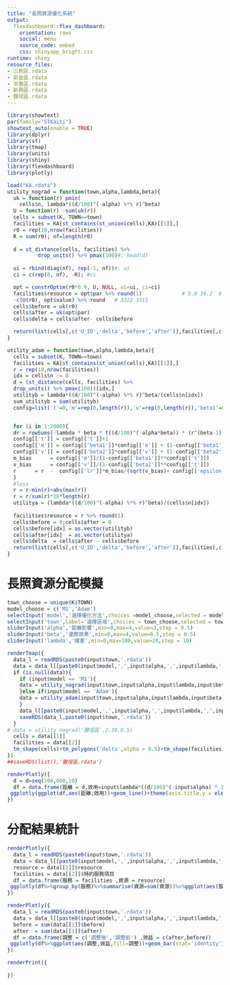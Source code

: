 ```yaml
---
title: "長照資源優化系統"
output:
  flexdashboard::flex_dashboard:
    orientation: rows
    social: menu
    source_code: embed
    css: shinyapp_bright.css
runtime: shiny
resource_files:
- 三民區.rdata
- 前金區.rdata
- 苓雅區.rdata
- 新興區.rdata
- 鹽埕區.rdata
---
```


```r
library(showtext)
par(family='STKaiti')
showtext_auto(enable = TRUE)
library(dplyr)
library(sf)
library(tmap)
library(units)
library(shiny)
library(flexdashboard)
library(plotly)

```

```r
load("KA.rdata")
utility_nograd = function(town,alpha,lambda,beta){
  uk = function(r) pmin(
    cells$n, lambda*((d/100)^(-alpha) %*% r)^beta)
  U = function(r) -sum(uk(r))
  cells = subset(K, TOWN==town)
  facilities = KA[st_contains(st_union(cells),KA)[[1]],]
  r0 = rep(10,nrow(facilities))
  R = sum(r0); nf=length(r0)
        
  d = st_distance(cells, facilities) %>% 
          drop_units() %>% pmax(100)#; head(d)
        
  ui = rbind(diag(nf), rep(-1, nf))#; ui
  ci = c(rep(0, nf), -R); #ci

  opt = constrOptim(r0*0.9, U, NULL, ui=ui, ci=ci)
  facilities$resource = opt$par %>% round(1)             # 5.0 16.2  8.8
  -c(U(r0), opt$value) %>% round   # 3222 3315
  cells$before = uk(r0)  
  cells$after = uk(opt$par)
  cells$delta = cells$after- cells$before 

  return(list(cells[,c('U_ID','delta','before','after')],facilities[,c('特約服務項目','O_ABC','resource')]))
}

utility_adam = function(town,alpha,lambda,beta){
  cells = subset(K, TOWN==town)
  facilities = KA[st_contains(st_union(cells),KA)[[1]],]
  r = rep(10,nrow(facilities))
  idx = cells$n != 0
  d = (st_distance(cells, facilities) %>% 
  drop_units() %>% pmax(100))[idx,]
  utilityb = lambda*((d/100)^(-alpha) %*% r)^beta/(cells$n[idx])
  sum_utilityb = sum(utilityb)
  config=list('t'=0,'m'=rep(0,length(r)),'v'=rep(0,length(r)),'beta1'=0.99,'beta2'=0.999,'epsilon'=1e-08,'lr'=10,'reg'=sum_utilityb)


  for (i in 1:2000){
  dr = rowSums(-lambda * beta * t((d/100)^(-alpha*beta)) * (r^(beta-1))/(cells$n[idx])) +  config[['reg']]*((r - 10)/(abs(r - 10)+2e-12))
  config[['t']] = config[['t']]+1
  config[['m']] = config[['beta1']]*config[['m']] + (1-config[['beta1']])*dr
  config[['v']] = config[['beta2']]*config[['v']] + (1-config[['beta2']])*dr*dr
  m_bias      = config[['m']]/(1-config[['beta1']]**config[['t']]) 
  v_bias      = config[['v']]/(1-config[['beta2']]**config[['t']])
  r      = r  -  config[['lr']]*m_bias/(sqrt(v_bias)+ config[['epsilon']])
  }
  #loss
  r = r-min(r)+abs(max(r))
  r = r/sum(r)*10*length(r)
  utilitya = (lambda*((d/100)^(-alpha) %*% r)^beta)/(cells$n[idx])
  
  facilities$resource = r %>% round(1) 
  cells$before = 0;cells$after = 0
  cells$before[idx] = as.vector(utilityb)
  cells$after[idx]  = as.vector(utilitya) 
  cells$delta  = cells$after - cells$before 
  return(list(cells[,c('U_ID','delta','before','after')],facilities[,c('特約服務項目','O_ABC','resource')]))
}


```

長照資源分配模擬
=====================================================
<div class ='container'>
<div class = 'input-layer'>
```r
town_choose = unique(K$TOWN)
model_choose = c('M1','Adam')
selectInput('model','選擇優化方法',choices =model_choose,selected = model_choose[1])
selectInput('town',label='選擇區域',choices = town_choose,selected = town_choose[5])
sliderInput('alpha','距離影響',min=0,max=4,value=3,step = 0.5)
sliderInput('beta','邊際效果',min=0,max=4,value=0.5,step = 0.5)
sliderInput('lambda','權重',min=0,max=100,value=20,step = 10)
```
</div>

<div class = 'plot'>
```r
renderTmap({
  data_l = readRDS(paste0(input$town,'.rdata'))
  data = data_l[[paste0(input$model,',',input$alpha,',',input$lambda,',',input$beta)]]
  if (is.null(data)){
    if (input$model == 'M1'){
    data = utility_nograd(input$town,input$alpha,input$lambda,input$beta)
    }else if(input$model == 'Adam'){
    data = utility_adam(input$town,input$alpha,input$lambda,input$beta)
    }
    data_l[[paste0(input$model,',',input$alpha,',',input$lambda,',',input$beta)]] = data
    saveRDS(data_l,paste0(input$town,'.rdata'))
  }
# data = utility_nograd('鹽埕區',2,30,0.5)
  cells = data[[1]]
  facilities = data[[2]]
  tm_shape(cells)+tm_polygons('delta',alpha = 0.5)+tm_shape(facilities)+tm_dots('O_ABC',size=0.1)
})
##saveRDS(list(),'鹽埕區.rdata')
```
</div>
<div class ='math_plot'>
```r
renderPlotly({
  d = d=seq(100,600,10)
  df = data.frame(距離 = d,效用=input$lambda*((d/100)^(-input$alpha) * 10)^input$beta)
 ggplotly(ggplot(df,aes(距離,效用))+geom_line()+theme(axis.title.y = element_text(angle=0,size = 15),axis.title.x = element_text(angle=0,size = 15)))
})
```
</div>
</div>

分配結果統計
=====================================================

<div class ='container'>
<div class = 'barplot-resource'>
```r
renderPlotly({
  data_l = readRDS(paste0(input$town,'.rdata'))
  data = data_l[[paste0(input$model,',',input$alpha,',',input$lambda,',',input$beta)]]
  resource = data[[2]]$resource
  facilities = data[[2]]$特約服務項目
  df = data.frame(服務 = facilities ,資源 = resource)
 ggplotly(df%>%group_by(服務)%>%summarise(資源=sum(資源))%>%ggplot(aes(服務,資源,fill=服務))+geom_bar(stat='identity')+theme(axis.title.y = element_text(angle=0,size = 15),axis.title.x = element_text(angle=0,size = 15)))
})
```
</div>

<div class = 'barplot-before-after'>
```r
renderPlotly({
  data_l = readRDS(paste0(input$town,'.rdata'))
  data = data_l[[paste0(input$model,',',input$alpha,',',input$lambda,',',input$beta)]]
  before = sum(data[[1]]$before)
  after  = sum(data[[1]]$after)
  df = data.frame(調整 = c('調整後','調整前') ,效益 = c(after,before))
 ggplotly(df%>%ggplot(aes(調整,效益,fill=調整))+geom_bar(stat='identity')+theme(axis.title.y = element_text(angle=0,size = 15),axis.title.x = element_text(angle=0,size = 15)))
})
```
</div>
<div class = 'text'>
```r
renderPrint({
  
})
```
</div>

</div>





